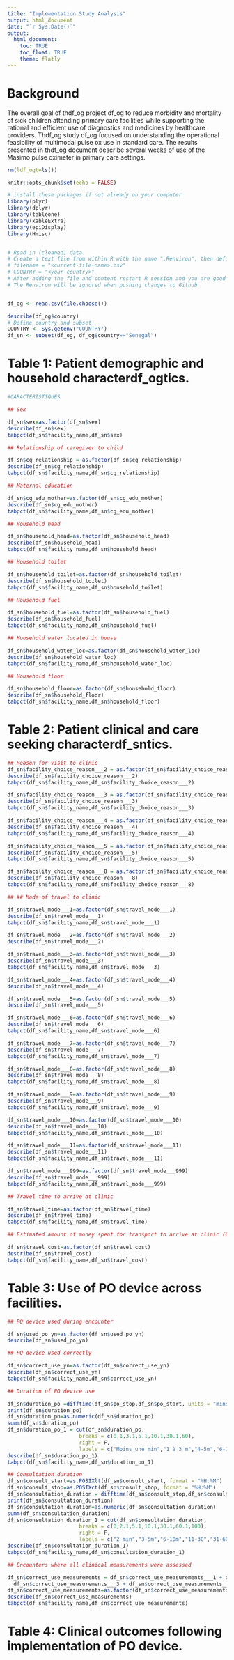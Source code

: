```yaml
---
title: "Implementation Study Analysis"
output: html_document
date: "`r Sys.Date()`"
output:
  html_document:
    toc: TRUE
    toc_float: TRUE
    theme: flatly
---
```



# Background

The overall goal of thdf_og project df_og to reduce morbidity and mortality of sick children attending primary care facilities while supporting the rational and efficient use of diagnostics and medicines by healthcare providers. Thdf_og study df_og focused on understanding the operational feasibility of multimodal pulse ox use in standard care. The results presented in thdf_og document describe several weeks of use of the Masimo pulse oximeter in primary care settings.

```r
rm(ldf_ogt=ls())

knitr::opts_chunk$set(echo = FALSE)

# install these packages if not already on your computer
library(plyr)
library(dplyr)
library(tableone)
library(kableExtra)
library(epiDisplay)
library(Hmisc)


# Read in (cleaned) data
# Create a text file from within R with the name ".Renviron", then define the variables as below
# filename = "<current-file-name>.csv"
# COUNTRY = "<your-country>"
# After adding the file and content restart R session and you are good to go
# The Renviron will be ignored when pushing changes to Github


df_og <- read.csv(file.choose())

describe(df_og$country)
# Define country and subset
COUNTRY <- Sys.getenv("COUNTRY")
df_sn <- subset(df_og, df_og$country=="Senegal")

```

# Table 1: Patient demographic and household characterdf_ogtics.

```r
#CARACTERISTIQUES 

## Sex

df_sn$sex=as.factor(df_sn$sex)
describe(df_sn$sex)
tabpct(df_sn$facility_name,df_sn$sex)

## Relationship of caregiver to child

df_sn$cg_relationship = as.factor(df_sn$cg_relationship)
describe(df_sn$cg_relationship)
tabpct(df_sn$facility_name,df_sn$cg_relationship)

## Maternal education

df_sn$cg_edu_mother=as.factor(df_sn$cg_edu_mother)
describe(df_sn$cg_edu_mother)
tabpct(df_sn$facility_name,df_sn$cg_edu_mother)

## Household head

df_sn$household_head=as.factor(df_sn$household_head)
describe(df_sn$household_head)
tabpct(df_sn$facility_name,df_sn$household_head)

## Household toilet

df_sn$household_toilet=as.factor(df_sn$household_toilet)
describe(df_sn$household_toilet)
tabpct(df_sn$facility_name,df_sn$household_toilet)

## Household fuel

df_sn$household_fuel=as.factor(df_sn$household_fuel)
describe(df_sn$household_fuel)
tabpct(df_sn$facility_name,df_sn$household_fuel)

## Household water located in house

df_sn$household_water_loc=as.factor(df_sn$household_water_loc)
describe(df_sn$household_water_loc)
tabpct(df_sn$facility_name,df_sn$household_water_loc)

## Household floor

df_sn$household_floor=as.factor(df_sn$household_floor)
describe(df_sn$household_floor)
tabpct(df_sn$facility_name,df_sn$household_floor)

```


# Table 2: Patient clinical and care seeking characterdf_sntics.

```r

## Reason for visit to clinic
df_sn$facility_choice_reason___2 = as.factor(df_sn$facility_choice_reason___2)
describe(df_sn$facility_choice_reason___2)
tabpct(df_sn$facility_name,df_sn$facility_choice_reason___2)

df_sn$facility_choice_reason___3 = as.factor(df_sn$facility_choice_reason___3)
describe(df_sn$facility_choice_reason___3)
tabpct(df_sn$facility_name,df_sn$facility_choice_reason___3)

df_sn$facility_choice_reason___4 = as.factor(df_sn$facility_choice_reason___4)
describe(df_sn$facility_choice_reason___4)
tabpct(df_sn$facility_name,df_sn$facility_choice_reason___4)

df_sn$facility_choice_reason___5 = as.factor(df_sn$facility_choice_reason___5)
describe(df_sn$facility_choice_reason___5)
tabpct(df_sn$facility_name,df_sn$facility_choice_reason___5)

df_sn$facility_choice_reason___8 = as.factor(df_sn$facility_choice_reason___8)
describe(df_sn$facility_choice_reason___8)
tabpct(df_sn$facility_name,df_sn$facility_choice_reason___8)

## ## Mode of travel to clinic

df_sn$travel_mode___1=as.factor(df_sn$travel_mode___1)
describe(df_sn$travel_mode___1)
tabpct(df_sn$facility_name,df_sn$travel_mode___1)

df_sn$travel_mode___2=as.factor(df_sn$travel_mode___2)
describe(df_sn$travel_mode___2)

df_sn$travel_mode___3=as.factor(df_sn$travel_mode___3)
describe(df_sn$travel_mode___3)
tabpct(df_sn$facility_name,df_sn$travel_mode___3)

df_sn$travel_mode___4=as.factor(df_sn$travel_mode___4)
describe(df_sn$travel_mode___4)

df_sn$travel_mode___5=as.factor(df_sn$travel_mode___5)
describe(df_sn$travel_mode___5)

df_sn$travel_mode___6=as.factor(df_sn$travel_mode___6)
describe(df_sn$travel_mode___6)
tabpct(df_sn$facility_name,df_sn$travel_mode___6)

df_sn$travel_mode___7=as.factor(df_sn$travel_mode___7)
describe(df_sn$travel_mode___7)
tabpct(df_sn$facility_name,df_sn$travel_mode___7)

df_sn$travel_mode___8=as.factor(df_sn$travel_mode___8)
describe(df_sn$travel_mode___8)
tabpct(df_sn$facility_name,df_sn$travel_mode___8)

df_sn$travel_mode___9=as.factor(df_sn$travel_mode___9)
describe(df_sn$travel_mode___9)
tabpct(df_sn$facility_name,df_sn$travel_mode___9)

df_sn$travel_mode___10=as.factor(df_sn$travel_mode___10)
describe(df_sn$travel_mode___10)
tabpct(df_sn$facility_name,df_sn$travel_mode___10)

df_sn$travel_mode___11=as.factor(df_sn$travel_mode___11)
describe(df_sn$travel_mode___11)
tabpct(df_sn$facility_name,df_sn$travel_mode___11)

df_sn$travel_mode___999=as.factor(df_sn$travel_mode___999)
describe(df_sn$travel_mode___999)
tabpct(df_sn$facility_name,df_sn$travel_mode___999)

## Travel time to arrive at clinic

df_sn$travel_time=as.factor(df_sn$travel_time)
describe(df_sn$travel_time)
tabpct(df_sn$facility_name,df_sn$travel_time)

## Estimated amount of money spent for transport to arrive at clinic (USD)

df_sn$travel_cost=as.factor(df_sn$travel_cost)
describe(df_sn$travel_cost)
tabpct(df_sn$facility_name,df_sn$travel_cost)
```


# Table 3: Use of PO device across facilities.

```r

## PO device used during encounter

df_sn$used_po_yn=as.factor(df_sn$used_po_yn)
describe(df_sn$used_po_yn)

## PO device used correctly

df_sn$correct_use_yn=as.factor(df_sn$correct_use_yn)
describe(df_sn$correct_use_yn)
tabpct(df_sn$facility_name,df_sn$correct_use_yn)

## Duration of PO device use

df_sn$duration_po =difftime(df_sn$po_stop,df_sn$po_start, units = "mins")
print(df_sn$duration_po)
df_sn$duration_po=as.numeric(df_sn$duration_po)
summ(df_sn$duration_po)
df_sn$duration_po_1 = cut(df_sn$duration_po,
                       breaks = c(0,1,3.1,5.1,10.1,30.1,60),
                       right = F,
                       labels = c("Moins une min","1 à 3 m","4-5m","6-10m","11-30","31-60"))
describe(df_sn$duration_po_1)
tabpct(df_sn$facility_name,df_sn$duration_po_1)

## Consultation duration
df_sn$consult_start=as.POSIXlt(df_sn$consult_start, format = "%H:%M")
df_sn$consult_stop=as.POSIXct(df_sn$consult_stop, format = "%H:%M")
df_sn$consultation_duration = difftime(df_sn$consult_stop,df_sn$consult_start,units = "mins")
print(df_sn$consultation_duration)
df_sn$consultation_duration=as.numeric(df_sn$consultation_duration)
summ(df_sn$consultation_duration)
df_sn$consultation_duration_1 = cut(df_sn$consultation_duration,
                       breaks = c(0,2.1,5.1,10.1,30.1,60.1,100),
                       right = F,
                       labels = c("2 min","3-5m","6-10m","11-30","31-60","Plus 60"))
describe(df_sn$consultation_duration_1)
tabpct(df_sn$facility_name,df_sn$consultation_duration_1)

## Encounters where all clinical measurements were assessed

df_sn$correct_use_measurements = df_sn$correct_use_measurements___1 + df_sn$correct_use_measurements___2 +
  df_sn$correct_use_measurements___3 + df_sn$correct_use_measurements___4
df_sn$correct_use_measurements=as.factor(df_sn$correct_use_measurements)
describe(df_sn$correct_use_measurements)
tabpct(df_sn$facility_name,df_sn$correct_use_measurements)

```


# Table 4: Clinical outcomes following implementation of PO device.
